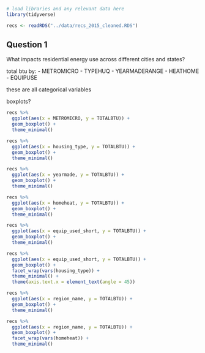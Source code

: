 ```r
# load libraries and any relevant data here
library(tidyverse)

recs <- readRDS("../data/recs_2015_cleaned.RDS")
```

## Question 1

What impacts residential energy use across different cities and states?

total btu by: 
- METROMICRO
- TYPEHUQ
- YEARMADERANGE
- HEATHOME
- EQUIPUSE

these are all categorical variables

boxplots?

```r
recs %>% 
  ggplot(aes(x = METROMICRO, y = TOTALBTU)) +
  geom_boxplot() +
  theme_minimal()
```

```r
recs %>% 
  ggplot(aes(x = housing_type, y = TOTALBTU)) +
  geom_boxplot() +
  theme_minimal()
```
```r
recs %>% 
  ggplot(aes(x = yearmade, y = TOTALBTU)) +
  geom_boxplot() +
  theme_minimal()
```
```r
recs %>% 
  ggplot(aes(x = homeheat, y = TOTALBTU)) +
  geom_boxplot() +
  theme_minimal()
```

```r
recs %>% 
  ggplot(aes(x = equip_used_short, y = TOTALBTU)) +
  geom_boxplot() +
  theme_minimal() 

recs %>% 
  ggplot(aes(x = equip_used_short, y = TOTALBTU)) +
  geom_boxplot() +
  facet_wrap(vars(housing_type)) +
  theme_minimal() +
  theme(axis.text.x = element_text(angle = 45))
```

```r
recs %>% 
  ggplot(aes(x = region_name, y = TOTALBTU)) +
  geom_boxplot() +
  theme_minimal()

recs %>% 
  ggplot(aes(x = region_name, y = TOTALBTU)) +
  geom_boxplot() +
  facet_wrap(vars(homeheat)) +
  theme_minimal()
```

